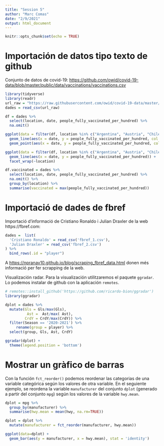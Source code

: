 ```yaml
---
title: "Session 5"
author: "Marc Comas"
date: "2/9/2021"
output: html_document
---
```


```r
knitr::opts_chunk$set(echo = TRUE)
```

# Importación de datos tipo texto de github

Conjunto de datos de covid-19: <https://github.com/owid/covid-19-data/blob/master/public/data/vaccinations/vaccinations.csv>

```r
library(tidyverse)
library(readr)
url_raw = "https://raw.githubusercontent.com/owid/covid-19-data/master/public/data/vaccinations/vaccinations.csv"
dades = read_csv(url_raw)
```

```r
df = dades %>%
  select(location, date, people_fully_vaccinated_per_hundred) %>%
  na.omit()
```

```r
ggplot(data = filter(df, location %in% c("Argentina", "Austria", "Chile"))) +
  geom_line(aes(x = date, y = people_fully_vaccinated_per_hundred, col = location)) +
  geom_point(aes(x = date, y = people_fully_vaccinated_per_hundred, col = location))
```

```r
ggplot(data = filter(df, location %in% c("Argentina", "Austria", "Chile"))) +
  geom_line(aes(x = date, y = people_fully_vaccinated_per_hundred)) +
  facet_wrap(~location)
```

```r
df.vaccinated = dades %>%
  select(location, date, people_fully_vaccinated_per_hundred) %>%
  na.omit() %>%
  group_by(location) %>%
  summarise(vaccinated = max(people_fully_vaccinated_per_hundred))
```

# Importació de dades de fbref

Importació d'informació de Cristiano Ronaldo i Julian Draxler de la web https://fbref.com:

```r
dades =  list(
  'Cristiano Ronaldo' = read_csv('fbref_1.csv'),
  'Julian Draxler' = read_csv('fbref_2.csv')
) %>%
  bind_rows(.id = "player")
```

A <https://npranav10.github.io/blog/scraping_fbref_data.html> donen més informació per fer scrapping de la web.

Visualización radar. Para la visualización utilitzaremos el paquete `ggradar`. Lo podemos instalar de github con la aplicación `remotes`. 

```r
# remotes::install_github('https://github.com/ricardo-bion/ggradar')
library(ggradar)

dplot = dades %>%
  mutate(Gls = Gls/max(Gls),
          Ast =  Ast/max( Ast),
         CrdY = CrdY/max(CrdY)) %>%
  filter(Season == '2020-2021') %>%
     rename(group = player) %>%
  select(group, Gls, Ast, CrdY)

ggradar(dplot) +
  theme(legend.position = 'bottom')
```

# Mostrar un gràfico de barras

Con la función `fct_reorder()` podemos reordenar las categorias de una variable categórica según los valores de otra variable. En el seguiente ejemplo, se reordena la variable `manufacturer` del conjunto `dplot` (generado a partir del conjunto `mpg`) según los valores de la variable `hwy.mean`.

```r
dplot = mpg %>%
  group_by(manufacturer) %>%
  summarise(hwy.mean = mean(hwy, na.rm=TRUE))

dplot = dplot %>%
  mutate(manufacturer = fct_reorder(manufacturer, hwy.mean))

ggplot(data=dplot) +
  geom_bar(aes(y = manufacturer, x = hwy.mean), stat = 'identity')
```

